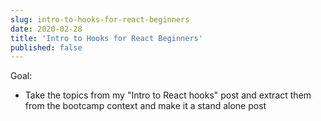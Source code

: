 ```yaml
---
slug: intro-to-hooks-for-react-beginners
date: 2020-02-28
title: 'Intro to Hooks for React Beginners'
published: false
---
```


Goal:

- Take the topics from my "Intro to React hooks" post and extract them from the
  bootcamp context and make it a stand alone post
